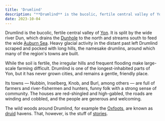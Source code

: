 ```yaml
---
title: 'Drumlind'
description: "**Drumlind** is the bucolic, fertile central valley of Yon. It is home to farming towns, winding lanes, the floodplains of the Dun, and a funny people with a strong sense of community."
date: 2023-10-04
---
```


Drumlind is the bucolic, fertile central valley of [Yon](). It is split by the wide river Dun, which drains the [Dunhole]() to the north and streams south to feed the wide [Auburn Sea](). Heavy glacial activity in the distant past left Drumlind scraped and pocked with long hills, the namesake drumlins, around which many of the region's towns are built.

While the soil is fertile, the irregular hills and frequent flooding make large-scale farming difficult. Drumlind is one of the longest-inhabited parts of Yon, but it has never grown cities, and remains a gentle, friendly place.

Its towns &mdash; Nubbin, Inselberg, Knob, and Burl, among others &mdash; are full of farmers and river-fishermen and hunters, funny folk with a strong sense of community. The houses are red-shingled and high-gabled, the roads are winding and cobbled, and the people are generous and welcoming.

The wild woods around Drumlind, for example the [Oxfoots](mountains#the-pineteeth), are known as [druid](druids) havens. That, however, is the stuff of [stories](baron).